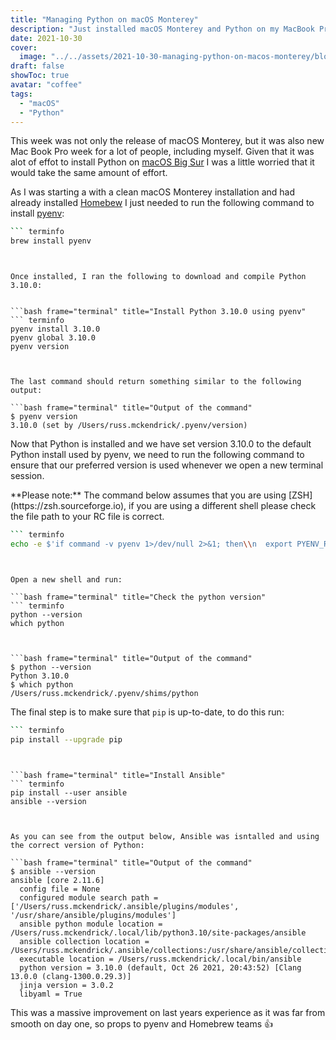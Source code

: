 ```yaml
---
title: "Managing Python on macOS Monterey"
description: "Just installed macOS Monterey and Python on my MacBook Pro! Easy peasy with pyenv. Check out my experience!"
date: 2021-10-30
cover:
  image: "../../assets/2021-10-30-managing-python-on-macos-monterey/blog-cover-2021-10-30-managing-python-on-macos-monterey.png"
draft: false
showToc: true
avatar: "coffee"
tags:
  - "macOS"
  - "Python"
---
```


This week was not only the release of macOS Monterey, but it was also new Mac Book Pro week for a lot of people, including myself. Given that it was alot of effot to install Python on [macOS Big Sur](/2021/01/10/managing-python-on-macos-big-sur/) I was a little worried that it would take the same amount of effort.

As I was starting a with a clean macOS Monterey installation and had already installed [Homebew](https://brew.sh) I just needed to run the following command to install [pyenv](https://github.com/pyenv/pyenv):

```bash frame="terminal" title="Install pyenv"
``` terminfo
brew install pyenv
```
```


Once installed, I ran the following to download and compile Python 3.10.0:


```bash frame="terminal" title="Install Python 3.10.0 using pyenv"
``` terminfo
pyenv install 3.10.0
pyenv global 3.10.0
pyenv version
```
```


The last command should return something similar to the following output:

```bash frame="terminal" title="Output of the command"
$ pyenv version
3.10.0 (set by /Users/russ.mckendrick/.pyenv/version)
```


Now that Python is installed and we have set version 3.10.0 to the default Python install used by pyenv, we need to run the following command to ensure that our preferred version is used whenever we open a new terminal session.

<InfoCallout title="Info">
**Please note:** The command below assumes that you are using [ZSH](https://zsh.sourceforge.io), if you are using a different shell please check the file path to your RC file is correct.
</InfoCallout>

```bash frame="terminal" title="Make sure the pyenv version is used"
``` terminfo
echo -e $'if command -v pyenv 1>/dev/null 2>&1; then\\n  export PYENV_ROOT="$HOME/.pyenv"\\n  export PATH="$PYENV_ROOT/bin:$PATH"\\n  eval "$(pyenv init --path)"\\n  eval "$(pyenv init -)"\\nfi' >> ~/.zshrc
```
```


Open a new shell and run:

```bash frame="terminal" title="Check the python version"
``` terminfo
python --version
which python
```
```


```bash frame="terminal" title="Output of the command"
$ python --version
Python 3.10.0
$ which python
/Users/russ.mckendrick/.pyenv/shims/python
```


The final step is to make sure that `pip` is up-to-date, to do this run:

```bash frame="terminal" title="Update pip"
``` terminfo
pip install --upgrade pip
```
```


```bash frame="terminal" title="Install Ansible"
``` terminfo
pip install --user ansible
ansible --version
```
```


As you can see from the output below, Ansible was isntalled and using the correct version of Python:

```bash frame="terminal" title="Output of the command"
$ ansible --version
ansible [core 2.11.6]
  config file = None
  configured module search path = ['/Users/russ.mckendrick/.ansible/plugins/modules', '/usr/share/ansible/plugins/modules']
  ansible python module location = /Users/russ.mckendrick/.local/lib/python3.10/site-packages/ansible
  ansible collection location = /Users/russ.mckendrick/.ansible/collections:/usr/share/ansible/collections
  executable location = /Users/russ.mckendrick/.local/bin/ansible
  python version = 3.10.0 (default, Oct 26 2021, 20:43:52) [Clang 13.0.0 (clang-1300.0.29.3)]
  jinja version = 3.0.2
  libyaml = True
```


This was a massive improvement on last years experience as it was far from smooth on day one, so props to pyenv and Homebrew teams 👍
